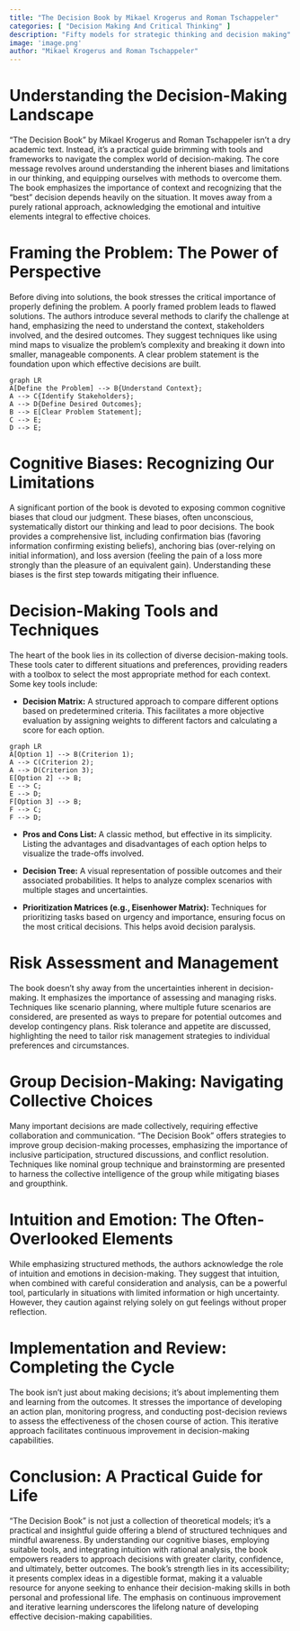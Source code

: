 ```yaml
---
title: "The Decision Book by Mikael Krogerus and Roman Tschappeler"
categories: [ "Decision Making And Critical Thinking" ]
description: "Fifty models for strategic thinking and decision making"
image: 'image.png'
author: "Mikael Krogerus and Roman Tschappeler"
---
```

# Understanding the Decision-Making Landscape

"The Decision Book" by Mikael Krogerus and Roman Tschappeler isn't a dry academic text. Instead, it's a practical guide brimming with tools and frameworks to navigate the complex world of decision-making. The core message revolves around understanding the inherent biases and limitations in our thinking, and equipping ourselves with methods to overcome them. The book emphasizes the importance of context and recognizing that the "best" decision depends heavily on the situation.  It moves away from a purely rational approach, acknowledging the emotional and intuitive elements integral to effective choices.

# Framing the Problem: The Power of Perspective

Before diving into solutions, the book stresses the critical importance of properly defining the problem. A poorly framed problem leads to flawed solutions. The authors introduce several methods to clarify the challenge at hand, emphasizing the need to understand the context, stakeholders involved, and the desired outcomes.  They suggest techniques like using mind maps to visualize the problem's complexity and breaking it down into smaller, manageable components.  A clear problem statement is the foundation upon which effective decisions are built.

```mermaid
graph LR
A[Define the Problem] --> B{Understand Context};
A --> C{Identify Stakeholders};
A --> D{Define Desired Outcomes};
B --> E[Clear Problem Statement];
C --> E;
D --> E;
```

#  Cognitive Biases: Recognizing Our Limitations

A significant portion of the book is devoted to exposing common cognitive biases that cloud our judgment.  These biases, often unconscious, systematically distort our thinking and lead to poor decisions. The book provides a comprehensive list, including confirmation bias (favoring information confirming existing beliefs), anchoring bias (over-relying on initial information), and loss aversion (feeling the pain of a loss more strongly than the pleasure of an equivalent gain). Understanding these biases is the first step towards mitigating their influence.

# Decision-Making Tools and Techniques

The heart of the book lies in its collection of diverse decision-making tools. These tools cater to different situations and preferences, providing readers with a toolbox to select the most appropriate method for each context. Some key tools include:

* **Decision Matrix:**  A structured approach to compare different options based on predetermined criteria.  This facilitates a more objective evaluation by assigning weights to different factors and calculating a score for each option.

```mermaid
graph LR
A[Option 1] --> B(Criterion 1);
A --> C(Criterion 2);
A --> D(Criterion 3);
E[Option 2] --> B;
E --> C;
E --> D;
F[Option 3] --> B;
F --> C;
F --> D;
```

* **Pros and Cons List:** A classic method, but effective in its simplicity.  Listing the advantages and disadvantages of each option helps to visualize the trade-offs involved.

* **Decision Tree:**  A visual representation of possible outcomes and their associated probabilities. It helps to analyze complex scenarios with multiple stages and uncertainties.

* **Prioritization Matrices (e.g., Eisenhower Matrix):**  Techniques for prioritizing tasks based on urgency and importance, ensuring focus on the most critical decisions.  This helps avoid decision paralysis.


# Risk Assessment and Management

The book doesn't shy away from the uncertainties inherent in decision-making.  It emphasizes the importance of assessing and managing risks.  Techniques like scenario planning, where multiple future scenarios are considered, are presented as ways to prepare for potential outcomes and develop contingency plans.  Risk tolerance and appetite are discussed, highlighting the need to tailor risk management strategies to individual preferences and circumstances.


# Group Decision-Making: Navigating Collective Choices

Many important decisions are made collectively, requiring effective collaboration and communication.  "The Decision Book" offers strategies to improve group decision-making processes, emphasizing the importance of inclusive participation, structured discussions, and conflict resolution.  Techniques like nominal group technique and brainstorming are presented to harness the collective intelligence of the group while mitigating biases and groupthink.


# Intuition and Emotion: The Often-Overlooked Elements

While emphasizing structured methods, the authors acknowledge the role of intuition and emotions in decision-making.  They suggest that intuition, when combined with careful consideration and analysis, can be a powerful tool, particularly in situations with limited information or high uncertainty.  However, they caution against relying solely on gut feelings without proper reflection.


#  Implementation and Review: Completing the Cycle

The book isn't just about making decisions; it's about implementing them and learning from the outcomes.  It stresses the importance of developing an action plan, monitoring progress, and conducting post-decision reviews to assess the effectiveness of the chosen course of action.  This iterative approach facilitates continuous improvement in decision-making capabilities.


#  Conclusion: A Practical Guide for Life

"The Decision Book" is not just a collection of theoretical models; it’s a practical and insightful guide offering a blend of structured techniques and mindful awareness. By understanding our cognitive biases, employing suitable tools, and integrating intuition with rational analysis, the book empowers readers to approach decisions with greater clarity, confidence, and ultimately, better outcomes. The book’s strength lies in its accessibility; it presents complex ideas in a digestible format, making it a valuable resource for anyone seeking to enhance their decision-making skills in both personal and professional life.  The emphasis on continuous improvement and iterative learning underscores the lifelong nature of developing effective decision-making capabilities.

